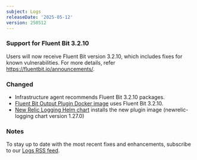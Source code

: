 ```yaml
---
subject: Logs
releaseDate: '2025-05-12'
version: 250512
---
```


### Support for Fluent Bit 3.2.10

Users will now receive Fluent Bit version 3.2.10, which includes fixes for known vulnerabilities. For more details, refer https://fluentbit.io/announcements/.

### Changed

* Infrastructure agent recommends Fluent Bit 3.2.10 packages.
* [Fluent Bit Output Plugin Docker image](https://hub.docker.com/r/newrelic/newrelic-fluentbit-output) uses Fluent Bit 3.2.10.
* [New Relic Logging Helm chart](https://github.com/newrelic/helm-charts/tree/master/charts/newrelic-logging) installs the new plugin image (newrelic-logging chart version 1.27.0)

### Notes

To stay up to date with the most recent fixes and enhancements, subscribe to our [Logs RSS feed](/docs/release-notes/logs-release-notes/).